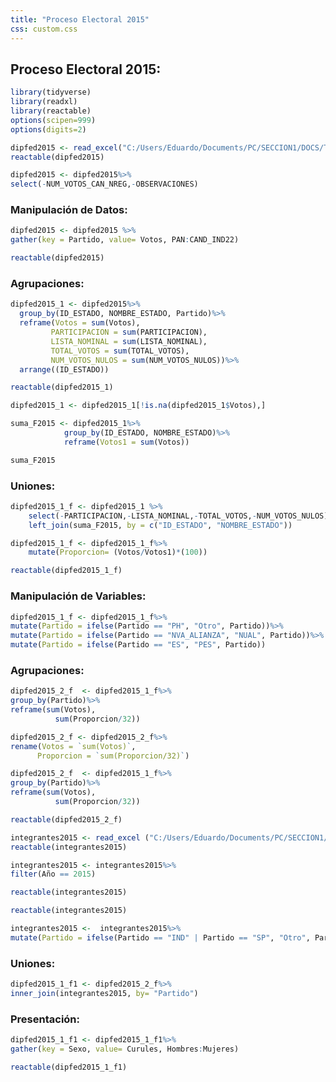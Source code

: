 ---
title: "Proceso Electoral 2015"
css: custom.css
---

## Proceso Electoral 2015:

```{r}
library(tidyverse)
library(readxl)
library(reactable)
options(scipen=999)
options(digits=2)
```

```{r}
dipfed2015 <- read_excel("C:/Users/Eduardo/Documents/PC/SECCION1/DOCS/Tesis/FEDERAL/diputaciones 2015+.xlsx")
reactable(dipfed2015)
```

```{r}
dipfed2015 <- dipfed2015%>%
select(-NUM_VOTOS_CAN_NREG,-OBSERVACIONES)
```

### Manipulación de Datos:

```{r}
dipfed2015 <- dipfed2015 %>%
gather(key = Partido, value= Votos, PAN:CAND_IND22)
```

```{r}
reactable(dipfed2015)
```

### Agrupaciones:

```{r}
dipfed2015_1 <- dipfed2015%>%
  group_by(ID_ESTADO, NOMBRE_ESTADO, Partido)%>%
  reframe(Votos = sum(Votos),
         PARTICIPACION = sum(PARTICIPACION),
         LISTA_NOMINAL = sum(LISTA_NOMINAL),
         TOTAL_VOTOS = sum(TOTAL_VOTOS),
         NUM_VOTOS_NULOS = sum(NUM_VOTOS_NULOS))%>%
  arrange((ID_ESTADO))

reactable(dipfed2015_1)
```

```{r}
dipfed2015_1 <- dipfed2015_1[!is.na(dipfed2015_1$Votos),]
```

```{r}
suma_F2015 <- dipfed2015_1%>%
            group_by(ID_ESTADO, NOMBRE_ESTADO)%>%
            reframe(Votos1 = sum(Votos))

suma_F2015
```

### Uniones:

```{r}
dipfed2015_1_f <- dipfed2015_1 %>%
    select(-PARTICIPACION,-LISTA_NOMINAL,-TOTAL_VOTOS,-NUM_VOTOS_NULOS)%>%
    left_join(suma_F2015, by = c("ID_ESTADO", "NOMBRE_ESTADO"))
```

```{r}
dipfed2015_1_f <- dipfed2015_1_f%>%
    mutate(Proporcion= (Votos/Votos1)*(100))

reactable(dipfed2015_1_f)
```

### Manipulación de Variables:

```{r}
dipfed2015_1_f <- dipfed2015_1_f%>%
mutate(Partido = ifelse(Partido == "PH", "Otro", Partido))%>%
mutate(Partido = ifelse(Partido == "NVA_ALIANZA", "NUAL", Partido))%>%
mutate(Partido = ifelse(Partido == "ES", "PES", Partido))
```

### Agrupaciones:

```{r}
dipfed2015_2_f  <- dipfed2015_1_f%>%
group_by(Partido)%>%
reframe(sum(Votos),
          sum(Proporcion/32))
```

```{r}
dipfed2015_2_f <- dipfed2015_2_f%>%
rename(Votos = `sum(Votos)`, 
      Proporcion = `sum(Proporcion/32)`)
```

```{r}
dipfed2015_2_f  <- dipfed2015_1_f%>%
group_by(Partido)%>%
reframe(sum(Votos),
          sum(Proporcion/32))

reactable(dipfed2015_2_f)
```

```{r}
integrantes2015 <- read_excel ("C:/Users/Eduardo/Documents/PC/SECCION1/DOCS/Tesis/Integrantes/diputados_federales.xlsx")
reactable(integrantes2015)
```

```{r}
integrantes2015 <- integrantes2015%>%
filter(Año == 2015)

reactable(integrantes2015)
```

```{r}
reactable(integrantes2015)
```

```{r}
integrantes2015 <-  integrantes2015%>%  
mutate(Partido = ifelse(Partido == "IND" | Partido == "SP", "Otro", Partido))
```

### Uniones:

```{r}
dipfed2015_1_f1 <- dipfed2015_2_f%>%
inner_join(integrantes2015, by= "Partido")  
```

### Presentación:

```{r}
dipfed2015_1_f1 <- dipfed2015_1_f1%>%
gather(key = Sexo, value= Curules, Hombres:Mujeres)

reactable(dipfed2015_1_f1)
```

